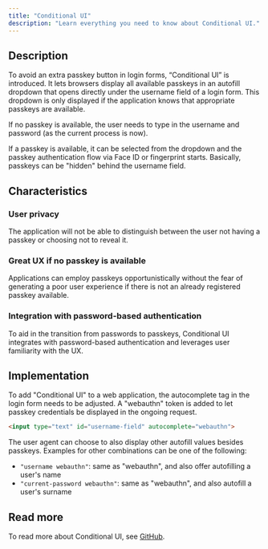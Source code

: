 ```yaml
---
title: "Conditional UI"
description: "Learn everything you need to know about Conditional UI."
---
```


## Description

To avoid an extra passkey button in login forms, “Conditional UI” is introduced. It lets browsers display all available passkeys in an autofill dropdown that opens directly under the username field of a login form. This dropdown is only displayed if the application knows that appropriate passkeys are available.

If no passkey is available, the user needs to type in the username and password (as the current process is now).&#x20;

If a passkey is available, it can be selected from the dropdown and the passkey authentication flow via Face ID or fingerprint starts. Basically, passkeys can be "hidden" behind the username field.

## Characteristics

### User privacy

The application will not be able to distinguish between the user not having a passkey or choosing not to reveal it.

### Great UX if no passkey is available

Applications can employ passkeys opportunistically without the fear of generating a poor user experience if there is not an already registered passkey available.

### Integration with password-based authentication

To aid in the transition from passwords to passkeys, Conditional UI integrates with password-based authentication and leverages user familiarity with the UX.

## Implementation

To add "Conditional UI" to a web application, the autocomplete tag in the login form needs to be adjusted. A "webauthn" token is added to let passkey credentials be displayed in the ongoing request.&#x20;

```html
<input type="text" id="username-field" autocomplete="webauthn">
```

The user agent can choose to also display other autofill values besides passkeys. Examples for other combinations can be one of the following:&#x20;

* `"username webauthn"`: same as "webauthn", and also offer autofilling a user's name
* `"current-password webauthn"`: same as "webauthn", and also autofill a user's surname

## Read more

To read more about Conditional UI, see [GitHub](https://github.com/w3c/webauthn/wiki/Explainer:-WebAuthn-Conditional-UI).
